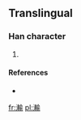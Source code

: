 ==Translingual==

===Han character===
{{Han char|rn=85|rad=水|as=16|sn=19|four=|canj=水十十弓 (EJJN), X水十十弓 (XEJJN)}}

# {{defn|Han|sort=水16}}

====References====
* {{Han ref|kx=0660.271|hdz=31782.031|uh=702D|ud=28717}}

[[fr:瀭]]
[[pl:瀭]]